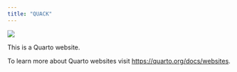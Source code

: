 ```yaml
---
title: "QUACK"
---
```


![](images/placeholder_Landing_Page.jpg)

This is a Quarto website.

To learn more about Quarto websites visit <https://quarto.org/docs/websites>.
